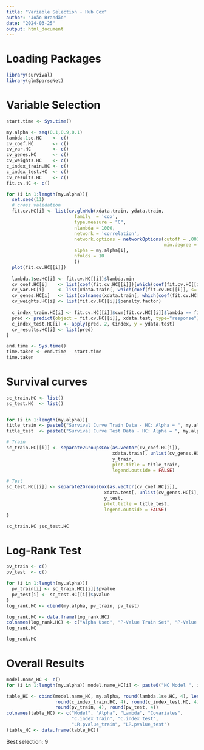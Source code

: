```yaml
---
title: "Variable Selection - Hub Cox"
author: "João Brandão"
date: "2024-03-25"
output: html_document
---
```


# Loading Packages

```r

library(survival)
library(glmSparseNet)

```


# Variable Selection

```r

start.time <- Sys.time()

my.alpha <- seq(0.1,0.9,0.1)
lambda.1se.HC    <- c()
cv_coef.HC       <- c()
cv_var.HC        <- c()
cv_genes.HC      <- c()
cv_weights.HC    <- c()
c_index_train.HC <- c()
c_index_test.HC  <- c()
cv_results.HC    <- c()
fit.cv.HC <- c()

for (i in 1:length(my.alpha)){
  set.seed(11)
  # cross validation
  fit.cv.HC[i] <- list(cv.glmHub(xdata.train, ydata.train, 
                         family  = 'cox', 
                         type.measure = "C",
                         nlambda = 1000,
                         network = 'correlation', 
                         network.options = networkOptions(cutoff = .001, 
                                                          min.degree = .2),
                         alpha = my.alpha[i],
                         nfolds = 10
                         ))
  plot(fit.cv.HC[[i]])
  
  lambda.1se.HC[i] <- fit.cv.HC[[i]]$lambda.min
  cv_coef.HC[i]    <- list(coef(fit.cv.HC[[i]])[which(coef(fit.cv.HC[[i]], s='lambda.min') != 0)])
  cv_var.HC[i]     <- list(xdata.train[, which(coef(fit.cv.HC[[i]], s='lambda.min') != 0)])
  cv_genes.HC[i]   <- list(colnames(xdata.train[, which(coef(fit.cv.HC[[i]], s='lambda.min') != 0)]))
  cv_weights.HC[i] <- list(fit.cv.HC[[i]]$penalty.factor)
  
  c_index_train.HC[i] <- fit.cv.HC[[i]]$cvm[fit.cv.HC[[i]]$lambda == fit.cv.HC[[i]]$lambda.min]
  pred <- predict(object = fit.cv.HC[[i]], xdata.test, type="response")
  c_index_test.HC[i] <- apply(pred, 2, Cindex, y = ydata.test)
  cv_results.HC[i] <- list(pred)
}

end.time <- Sys.time()
time.taken <- end.time - start.time
time.taken

```


# Survival curves

```r

sc_train.HC <- list()
sc_test.HC  <- list()


for (i in 1:length(my.alpha)){
title_train <- paste0("Survival Curve Train Data - HC: Alpha = ", my.alpha[i])  
title_test  <- paste0("Survival Curve Test Data - HC: Alpha = ", my.alpha[i])

# Train
sc_train.HC[[i]] <- separate2GroupsCox(as.vector(cv_coef.HC[i]), 
                                       xdata.train[, unlist(cv_genes.HC[i], use.names=FALSE)], 
                                       y_train, 
                                       plot.title = title_train, 
                                       legend.outside = FALSE)

# Test
sc_test.HC[[i]] <- separate2GroupsCox(as.vector(cv_coef.HC[i]),
                                    xdata.test[, unlist(cv_genes.HC[i], use.names=FALSE)], 
                                    y_test, 
                                    plot.title = title_test, 
                                    legend.outside = FALSE)
}

sc_train.HC ;sc_test.HC

```


# Log-Rank Test

```r

pv_train <- c()
pv_test  <- c()

for (i in 1:length(my.alpha)){
  pv_train[i] <- sc_train.HC[[i]]$pvalue
  pv_test[i] <- sc_test.HC[[i]]$pvalue
}
log_rank.HC <- cbind(my.alpha, pv_train, pv_test)

log_rank.HC <- data.frame(log_rank.HC)
colnames(log_rank.HC) <- c("Alpha Used", "P-Value Train Set", "P-Value Test Set")
log_rank.HC

log_rank.HC

```

# Overall Results

```r

model.name_HC <- c()
for (i in 1:length(my.alpha)) model.name_HC[i] <- paste0("HC Model ", i) 

table_HC <- cbind(model.name_HC, my.alpha, round(lambda.1se.HC, 4), lengths(cv_genes.HC), 
                  round(c_index_train.HC, 4), round(c_index_test.HC, 4), 
                  round(pv_train, 4), round(pv_test, 4))
colnames(table_HC) <- c("Model", "Alpha", "Lambda", "Covariates",
                        "C.index_train", "C.index_test",
                        "LR.pvalue_train", "LR.pvalue_test")
(table_HC <- data.frame(table_HC))

```

Best selection: 9 
